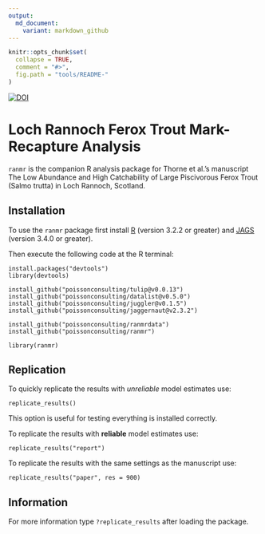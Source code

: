 ```yaml
---
output:
  md_document:
    variant: markdown_github
---
```


<!-- README.md is generated from README.Rmd. Please edit that file -->

```r
knitr::opts_chunk$set(
  collapse = TRUE,
  comment = "#>",
  fig.path = "tools/README-"
)
```

[![DOI](https://zenodo.org/badge/doi/10.5281/zenodo.51274.svg)](http://dx.doi.org/10.5281/zenodo.51274)

# Loch Rannoch Ferox Trout Mark-Recapture Analysis

`ranmr` is the companion R analysis package for Thorne et al.'s manuscript
The Low Abundance and High Catchability of Large Piscivorous Ferox Trout 
(Salmo trutta) in Loch Rannoch, Scotland.

## Installation

To use the `ranmr` package first install 
[R](http://cran.r-project.org) (version 3.2.2 or greater) and
[JAGS](http://mcmc-jags.sourceforge.net) (version 3.4.0 or greater).

Then execute the following code at the R terminal:
```
install.packages("devtools")
library(devtools)

install_github("poissonconsulting/tulip@v0.0.13")
install_github("poissonconsulting/datalist@v0.5.0")
install_github("poissonconsulting/juggler@v0.1.5")
install_github("poissonconsulting/jaggernaut@v2.3.2")

install_github("poissonconsulting/ranmrdata")
install_github("poissonconsulting/ranmr")

library(ranmr)
```
## Replication

To quickly replicate the results with *unreliable* model estimates use:
```
replicate_results()
```
This option is useful for testing everything is installed correctly.

To replicate the results with **reliable** model estimates use:
```
replicate_results("report")
```

To replicate the results with the same settings as the manuscript use:
```
replicate_results("paper", res = 900)
```

## Information

For more information type `?replicate_results` after loading the package.
